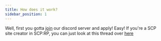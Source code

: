 ```yaml
---
title: How does it work?
sidebar_position: 1
---
```


Well, first you gotta [join](https://discord.gg/yc27sP6cm6) our discord server and apply! Easy! If you're a SCP site creator in SCP:RP, you can just look at this thread over [here](https://discord.com/channels/1050232152815571055/1075012719884910623)